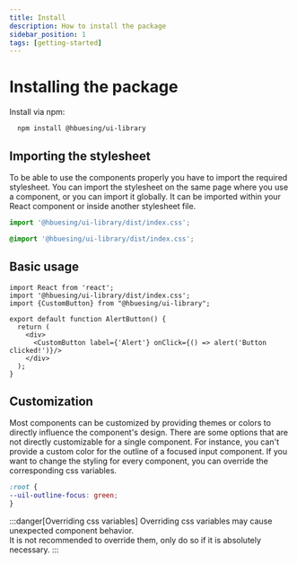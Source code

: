 ```yaml
---
title: Install
description: How to install the package
sidebar_position: 1
tags: [getting-started]
---
```


# Installing the package

Install via npm:

```npm
  npm install @hbuesing/ui-library
```

## Importing the stylesheet
To be able to use the components properly you have to import the required stylesheet.
You can import the stylesheet on the same page where you use a component, or you can import it globally.
It can be imported within your React component or inside another stylesheet file.

```js title="JavaScript import"
import '@hbuesing/ui-library/dist/index.css';
```

```css title="Stylesheet import"
@import '@hbuesing/ui-library/dist/index.css';
```

## Basic usage
```tsx
import React from 'react';
import '@hbuesing/ui-library/dist/index.css';
import {CustomButton} from "@hbuesing/ui-library";

export default function AlertButton() {
  return (
    <div>
      <CustomButton label={'Alert'} onClick={() => alert('Button clicked!')}/>
    </div>
  );
}
```

## Customization
Most components can be customized by providing themes or colors to directly influence the component's design. There
are some options that are not directly customizable for a single component. For instance, you can't provide a custom
color for the outline of a focused input component. If you want to change the styling for every component, you can override
the corresponding css variables.

```css title="Overriding the focused outline color"
:root {
--uil-outline-focus: green;
}
```

:::danger[Overriding css variables]
Overriding css variables may cause unexpected component behavior. \
It is not recommended to override them, only do so if it is absolutely necessary.
:::